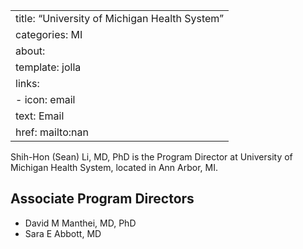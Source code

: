 
---
title: "University of Michigan Health System"
categories: MI
about:
  template: jolla
  links:
    - icon: email
      text: Email
      href: mailto:nan
---

Shih-Hon (Sean) Li, MD, PhD is the Program Director at University of Michigan Health System, located in Ann Arbor, MI. 

## Associate Program Directors

- David M Manthei, MD, PhD
- Sara E Abbott, MD
